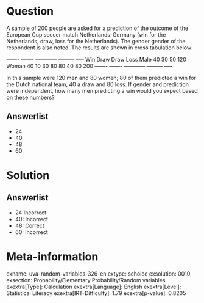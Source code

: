Question
========

A sample of 200 people are asked for a prediction of the outcome of the European Cup soccer match Netherlands-Germany (win for the Netherlands, draw, loss for the Netherlands). The gender gender of the respondent is also noted. The results are shown in cross tabulation below:

  ------- ------- ------------ --------- ----- Win Draw Draw Loss Male 40 30 50 120 Woman 40 10 30 80 80 40 80 200 ------- ------- ------------ --------- -----

In this sample were 120 men and 80 women; 80 of them predicted a win for the Dutch national team, 40 a draw and 80 loss. If gender and prediction were independent, how many men predicting a win would you expect based on these numbers?

Answerlist
----------

* 24
* 40
* 48
* 60

Solution
========

Answerlist
----------

* 24:Incorrect
* 40: Incorrect
* 48: Correct
* 60: Incorrect

Meta-information
================
exname: uva-random-variables-326-en
extype: schoice
exsolution: 0010
exsection: Probability/Elementary Probability/Random variables
exextra[Type]: Calculation
exextra[Language]: English
exextra[Level]: Statistical Literacy
exextra[IRT-Difficulty]: 1.79
exextra[p-value]: 0.8205
